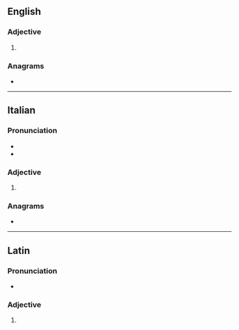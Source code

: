 ==English==

===Adjective===
{{en-adj}}

# {{alternative spelling of|en|villous}}

===Anagrams===
* {{anagrams|en|a=eillosv|vollies}}

----

==Italian==

===Pronunciation===
* {{it-IPA|villóse|villó[s]e}}
* {{hyph|it|vil|ló|se}}

===Adjective===
{{head|it|adjective form}}

# {{adj form of|it|villoso||f|p}}

===Anagrams===
* {{anagrams|it|a=eillosv|sollevi|vellosi}}

----

==Latin==

===Pronunciation===
* {{la-IPA|villōse}}

===Adjective===
{{la-adj-form|villōse}}

# {{inflection of|la|villōsus||voc|m|s}}